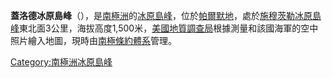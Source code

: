 {{coord|74|56|S|72|8|W|source:GNIS|display=title}}

'''蓋洛德冰原島峰'''（{{lang-en|Gaylord Nunatak}}），是[[南極洲|南極洲]]的[[冰原島峰|冰原島峰]]，位於[[帕爾默地|帕爾默地]]，處於[[施穆茨勒冰原島峰|施穆茨勒冰原島峰]]東北面3公里，海拔高度1,500米，[[美國地質調查局|美國地質調查局]]根據測量和該國海軍的空中照片繪入地圖，現時由[[南極條約體系|南極條約體系]]管理。

{{Antarctica-geo-stub}}
[[Category:南極洲冰原島峰|Category:南極洲冰原島峰]]